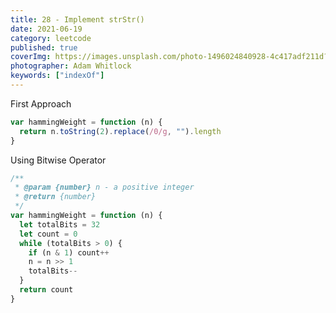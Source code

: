 ```yaml
---
title: 28 - Implement strStr()
date: 2021-06-19
category: leetcode
published: true
coverImg: https://images.unsplash.com/photo-1496024840928-4c417adf211d?ixlib=rb-1.2.1&ixid=MnwxMjA3fDB8MHxwaG90by1wYWdlfHx8fGVufDB8fHx8&auto=format&fit=crop&w=1650&q=80
photographer: Adam Whitlock
keywords: ["indexOf"]
---
```


First Approach

```js
var hammingWeight = function (n) {
  return n.toString(2).replace(/0/g, "").length
}
```

Using Bitwise Operator

```js
/**
 * @param {number} n - a positive integer
 * @return {number}
 */
var hammingWeight = function (n) {
  let totalBits = 32
  let count = 0
  while (totalBits > 0) {
    if (n & 1) count++
    n = n >> 1
    totalBits--
  }
  return count
}
```
